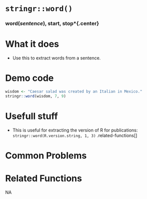 # [`stringr::word()`]{.blue}
 
 
### [word]{.blue}(*sentence*), start, stop*{.center} 
 
# What it does 

+ Use this to extract words from a sentence.
  
 
# Demo code 

```r
wisdom <- "Caesar salad was created by an Italian in Mexico."
stringr::word(wisdom, 7, 9)
```
  
 
# Usefull stuff 

+ This is useful for extracting the version of R for publications: `stringr::word(R.version.string, 1, 3)`
.related-functions[]
  
 
# Common Problems 

  
 
# Related Functions 
NA  
